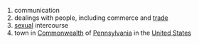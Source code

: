 #communication
#dealings with people, including commerce and [[trade]]
#[[sexual]] intercourse
#town in [[Commonwealth]] of [[Pennsylvania]] in the [[United States]]